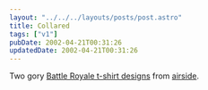 ```yaml
---
layout: "../../../layouts/posts/post.astro"
title: Collared
tags: ["v1"]
pubDate: 2002-04-21T00:31:26
updatedDate: 2002-04-21T00:31:26
---
```


Two gory [Battle Royale t-shirt designs][1] from [airside][2].

[1]: http://www.airside.co.uk/t-shirt/battle/ "Battle Royale t-shirts: Girls #3 Kanai and Boys #7 Kuninobu"
[2]: http://www.airside.co.uk/ "airside"
